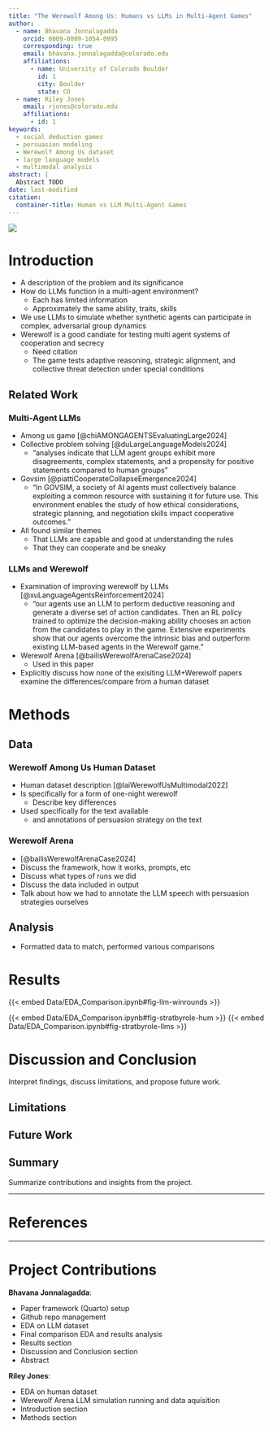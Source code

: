 ```yaml
---
title: "The Werewolf Among Us: Humans vs LLMs in Multi-Agent Games"
author:
  - name: Bhavana Jonnalagadda
    orcid: 0009-0009-1054-0995
    corresponding: true
    email: bhavana.jonnalagadda@colorado.edu
    affiliations:
      - name: University of Colorado Boulder
        id: 1
        city: Boulder
        state: CO
  - name: Riley Jones
    email: rjones@colorado.edu
    affiliations:
      - id: 1
keywords:
  - social deduction games
  - persuasion modeling
  - Werewolf Among Us dataset
  - large language models
  - multimodal analysis
abstract: |
  Abstract TODO
date: last-modified
citation:
  container-title: Human vs LLM Multi-Agent Games
---
```


::: {.content-visible when-format="html"}
::: {.column-margin}
![](Images/logo.png)
:::
:::

# Introduction

<!-- TODO: Broken for some reason?!?!? Fix -->
<!-- ::: {.content-hidden unless-format="latex"}
::: {.callout-tip}
## View Online
This PDF's content, the source code notebooks, along with live interactive versions of all figures (and more!) is available at the website version of this paper: [https://cuboulder-ds.github.io/CSCI-5423-Final](https://cuboulder-ds.github.io/CSCI-5423-Final)
:::
::: -->


- A description of the problem and its significance
- How do LLMs function in a multi-agent environment?
  - Each has limited information
  - Approximately the same ability, traits, skills
- We use LLMs to simulate whether synthetic agents can participate in complex, adversarial group dynamics
- Werewolf is a good candiate for testing multi agent systems of cooperation and secrecy
  - Need citation
  - The game tests adaptive reasoning, strategic alignment, and collective threat detection under special conditions


## Related Work

### Multi-Agent LLMs

- Among us game [@chiAMONGAGENTSEvaluatingLarge2024]
- Collective problem solving [@duLargeLanguageModels2024]
  - "analyses indicate that LLM agent groups exhibit more disagreements, complex statements, and a propensity for positive statements compared to human groups"
- Govsim [@piattiCooperateCollapseEmergence2024]
  - "In GOVSIM, a society of AI agents must collectively balance exploiting a common resource with sustaining it for future use. This environment enables the study of how ethical considerations, strategic planning, and negotiation skills impact cooperative outcomes."
- All found similar themes
  - That LLMs are capable and good at understanding the rules
  - That they can cooperate and be sneaky

### LLMs and Werewolf

- Examination of improving werewolf by LLMs [@xuLanguageAgentsReinforcement2024]
  - "our agents use an LLM to perform deductive reasoning and generate a diverse set of action candidates. Then an RL policy trained to optimize the decision-making ability chooses an action from the candidates to play in the game. Extensive experiments show that our agents overcome the intrinsic bias and outperform existing LLM-based agents in the Werewolf game."
- Werewolf Arena [@bailisWerewolfArenaCase2024]
  - Used in this paper
- Explicitly discuss how none of the exisiting LLM+Werewolf papers examine the differences/compare from a human dataset

# Methods

## Data

### Werewolf Among Us Human Dataset

- Human dataset description [@laiWerewolfUsMultimodal2022]
- Is specifically for a form of one-night werewolf
  - Describe key differences
- Used specifically for the text available
  - and annotations of persuasion strategy on the text

### Werewolf Arena

- [@bailisWerewolfArenaCase2024]
- Discuss the framework, how it works, prompts, etc
- Discuss what types of runs we did
- Discuss the data included in output
- Talk about how we had to annotate the LLM speech with persuasion strategies ourselves

## Analysis

- Formatted data to match, performed various comparisons

# Results

{{< embed Data/EDA_Comparison.ipynb#fig-llm-winrounds >}}

{{< embed Data/EDA_Comparison.ipynb#fig-stratbyrole-hum >}}
{{< embed Data/EDA_Comparison.ipynb#fig-stratbyrole-llms >}}

# Discussion and Conclusion

Interpret findings, discuss limitations, and propose future work.

## Limitations

## Future Work

## Summary

Summarize contributions and insights from the project.

---

<!-- See https://quarto.org/docs/authoring/citations.html -->
# References

::: {#refs}
:::

---

# Project Contributions

**Bhavana Jonnalagadda**:

- Paper framework (Quarto) setup
- Github repo management
- EDA on LLM dataset
- Final comparison EDA and results analysis
- Results section
- Discussion and Conclusion section
- Abstract

**Riley Jones**:

- EDA on human dataset
- Werewolf Arena LLM simulation running and data aquisition
- Introduction section
- Methods section
